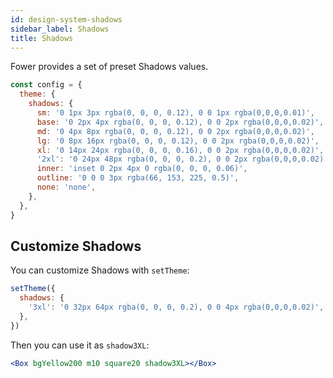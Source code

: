 ```yaml
---
id: design-system-shadows
sidebar_label: Shadows
title: Shadows
---
```


Fower provides a set of preset Shadows values.

```jsx
const config = {
  theme: {
    shadows: {
      sm: '0 1px 3px rgba(0, 0, 0, 0.12), 0 0 1px rgba(0,0,0,0.01)',
      base: '0 2px 4px rgba(0, 0, 0, 0.12), 0 0 2px rgba(0,0,0,0.02)',
      md: '0 4px 8px rgba(0, 0, 0, 0.12), 0 0 2px rgba(0,0,0,0.02)',
      lg: '0 8px 16px rgba(0, 0, 0, 0.12), 0 0 2px rgba(0,0,0,0.02)',
      xl: '0 14px 24px rgba(0, 0, 0, 0.16), 0 0 2px rgba(0,0,0,0.02)',
      '2xl': '0 24px 48px rgba(0, 0, 0, 0.2), 0 0 2px rgba(0,0,0,0.02)',
      inner: 'inset 0 2px 4px 0 rgba(0, 0, 0, 0.06)',
      outline: '0 0 0 3px rgba(66, 153, 225, 0.5)',
      none: 'none',
    },
  },
}
```

## Customize Shadows

You can customize Shadows with `setTheme`:

```jsx
setTheme({
  shadows: {
    '3xl': '0 32px 64px rgba(0, 0, 0, 0.2), 0 0 4px rgba(0,0,0,0.02)',
  },
})
```

Then you can use it as `shadow3XL`:

```jsx live
<Box bgYellow200 m10 square20 shadow3XL></Box>
```
